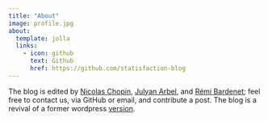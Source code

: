 ```yaml
---
title: "About"
image: profile.jpg
about:
  template: jolla
  links:
    - icon: github
      text: Github
      href: https://github.com/statisfaction-blog
---
```


The blog is edited by [Nicolas Chopin](https://nchopin.github.io/), [Julyan Arbel](https://www.julyanarbel.com/), and [Rémi Bardenet](http://rbardenet.github.io/); feel free to contact us, via GitHub or email, and contribute a post.
The blog is a revival of a former wordpress
[version](https://statisfaction.wordpress.com). 
